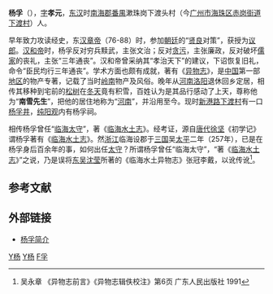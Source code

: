 '''杨孚'''（{{bd|？||？}}），[[表字|字]]'''孝元'''，[[东汉|东汉]]时[[南海郡|南海郡]][[番禺縣|番禺]]漱珠岗下渡头村（今[[广州市|广州市]][[海珠区|海珠区]][[赤岗街道|赤岗街道]][[下渡村|下渡村]]）人。

早年致力攻读经史，东[[汉章帝|汉章帝]]（76-88）时，参加[[朝廷|朝廷]]的“[[贤良方正|贤良]]对策”，获授为[[议郎|议郎]]。[[汉和帝|汉和帝]]时，杨孚反对穷兵黩武，主张文治；反对[[贪污|贪污]]，主张廉政，反对破坏[[儒家|儒家]]的丧礼，主张“三年通丧”。汉和帝曾采纳其“孝治天下”的建议，下诏恢复旧礼，命令“臣民均行三年通丧”。学术方面也颇有成就，著有《[[异物志|异物志]]》，是[[中国|中国]]第一部[[地区|地区]]的物产专著，记载了当时[[岭南|岭南]]物产及风俗。晚年从[[河南|河南]][[洛阳|洛阳]]退休回乡定居，相传其移种到宅前的[[松树|松树]]在[[冬天|冬天]]竟有积雪，百姓认为是其品行感动了上天，尊称他为“'''南雪先生'''”，把他的居住地称为“[[河南_(广州)|河南]]”，并沿用至今。现时[[新港路|新港路]][[下渡村|下渡村]]有一口[[杨孚井|杨孚井]]，[[纯阳观|纯阳观]]内有杨孚祠。

相传杨孚曾任“[[临海郡|临海太守]]”，著《[[临海水土志|临海水土志]]》。经考证，源自[[唐代|唐代]][[徐坚|徐坚]]《初学记》谓杨孚著有《[[临海水土志|临海水土志]]》。然[[浙江|浙江]]临海设郡于[[三国|三国]]吴[[太平_(東吳)|太平]]二年（257年），已是在杨孚身后百余年的事，如何出任[[太守|太守]]？所谓杨孚曾任“临海太守”，“著《[[临海水土志|临海水土志]]》”之说，乃是误将[[孫吳|东吴]][[沈莹|沈莹]]所著的《临海水土异物志》张冠李戴，以讹传讹<ref>吴永章 《异物志前言》《异物志辑佚校注》第6页 广东人民出版社 1991</ref>。

== 参考文献 ==
{{reflist}}

== 外部链接 ==
* [https://web.archive.org/web/20120624214524/http://www.gzsdfz.org.cn/rsgz/lsmr/200804/t20080402_1878.htm 杨孚简介]

[[Category:东汉政治人物|Y杨]]
[[Category:广州人|Y杨]]
[[Category:杨姓|F孚]]